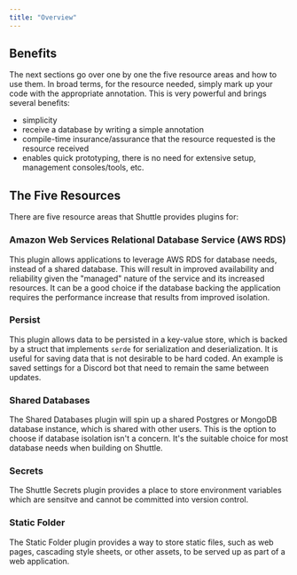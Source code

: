 ```yaml
---
title: "Overview"
---
```


## Benefits

The next sections go over one by one the five resource areas and how to use them. In broad terms, for the resource needed, simply mark up your code with the appropriate annotation. This is very powerful and brings several benefits:

- simplicity
- receive a database by writing a simple annotation
- compile-time insurance/assurance that the resource requested is the resource received
- enables quick prototyping, there is no need for extensive setup, management consoles/tools, etc.

## The Five Resources

There are five resource areas that Shuttle provides plugins for:

### Amazon Web Services Relational Database Service (AWS RDS)

This plugin allows applications to leverage AWS RDS for database needs, instead of a shared database. This will result in improved availability and reliability given the "managed" nature of the service and its increased resources. It can be a good choice if the database backing the application requires the performance increase that results from improved isolation. 

### Persist

This plugin allows data to be persisted in a key-value store, which is backed by a struct that implements `serde` for serialization and deserialization. It is useful for saving data that is not desirable to be hard coded. An example is saved settings for a Discord bot that need to remain the same between updates.

### Shared Databases

The Shared Databases plugin will spin up a shared Postgres or MongoDB database instance, which is shared with other users.  This is the option to choose if database isolation isn't a concern. It's the suitable choice for most database needs when building on Shuttle.

### Secrets

The Shuttle Secrets plugin provides a place to store environment variables which are sensitve and cannot be committed into version control.

### Static Folder

The Static Folder plugin provides a way to store static files, such as web pages, cascading style sheets, or other assets, to be served up as part of a web application.